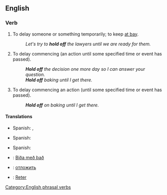 ==English==

===Verb===
{{en-verb|inf=[[hold]] [[off]]|holds off|holding off|held off}}

# {{idiom|transitive}} To delay someone or something temporarily; to keep [[at bay]].
#: ''Let's try to '''hold off''' the lawyers until we are ready for them.''
# {{idiom|transitive}} To delay commencing (an action until some specified time or event has passed).
#: '''''Hold off''' the decision one more day so I can answer your question.''
#: '''''Hold off''' baking until I get there.''
# {{idiom|intransitive}} To delay commencing an action (until some specified time or event has passed).
#: '''''Hold off''' on baking until I get there.''

====Translations====
{{trans-top|to delay someone or something}}
* Spanish: {{t-|es|posponer}}, {{t-|es|retrasar}}
{{trans-mid}}
{{trans-bottom}}

{{trans-top|to delay commencing}}
* Spanish: {{t-|es|posponer}}
{{trans-mid}}
{{trans-bottom}}

{{trans-top|To delay commencing an action}}
* Spanish: {{t-|es|posponer}}
{{trans-mid}}
{{trans-bottom}}

{{checktrans-top}}
* {{ttbc|Icelandic}}: [[Biða með það]]
* {{ttbc|Russian}}: [[отложить]]
* {{ttbc|Portuguese}}: [[Reter]]

{{checktrans-bottom}}

[[Category:English phrasal verbs]]